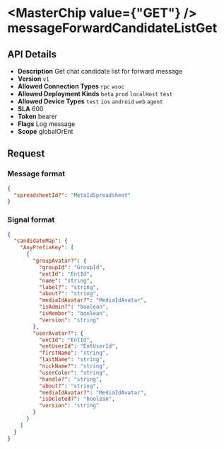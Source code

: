 
# <MasterChip value={"GET"} /> messageForwardCandidateListGet

## API Details

- **Description** Get chat candidate list for forward message
- **Version** `v1`
- **Allowed Connection Types** `rpc` `wsoc` 
- **Allowed Deployment Kinds** `beta` `prod` `localHost` `test` 
- **Allowed Device Types** `test` `ios` `android` `web` `agent` 
- **SLA** 600
- **Token** bearer
- **Flags** Log message
- **Scope** globalOrEnt


## Request

### Message format

```json
{
  "spreadsheetId?": "MetaIdSpreadsheet"
}
```

### Signal format

```json
{
  "candidateMap": {
    "AnyPrefixKey": [
      {
        "groupAvatar?": {
          "groupId": "GroupId",
          "entId": "EntId",
          "name": "string",
          "label?": "string",
          "about?": "string",
          "mediaIdAvatar?": "MediaIdAvatar",
          "isAdmin?": "boolean",
          "isMember": "boolean",
          "version": "string"
        },
        "userAvatar?": {
          "entId": "EntId",
          "entUserId": "EntUserId",
          "firstName": "string",
          "lastName": "string",
          "nickName?": "string",
          "userColor": "string",
          "handle?": "string",
          "about?": "string",
          "mediaIdAvatar?": "MediaIdAvatar",
          "isDeleted?": "boolean",
          "version": "string"
        }
      }
    ]
  }
}
```

